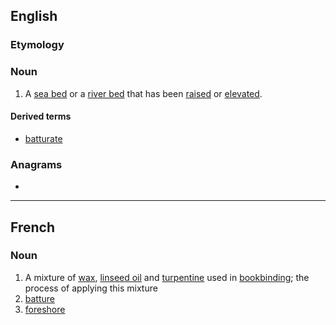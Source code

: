==English==

===Etymology===
{{etyl|fr|en}}

===Noun===
{{en-noun}}

# A [[sea bed]] or a [[river bed]] that has been [[raised]] or [[elevated]].

====Derived terms====
* [[batturate]]

===Anagrams===
* {{anagrams|en|abutter}}

----

==French==

===Noun===
{{wikipedia|lang=fr}}
{{fr-noun|f}}

# A mixture of [[wax]], [[linseed oil]] and [[turpentine]] used in [[bookbinding]]; the process of applying this mixture
# [[#English|batture]]
# [[foreshore]]